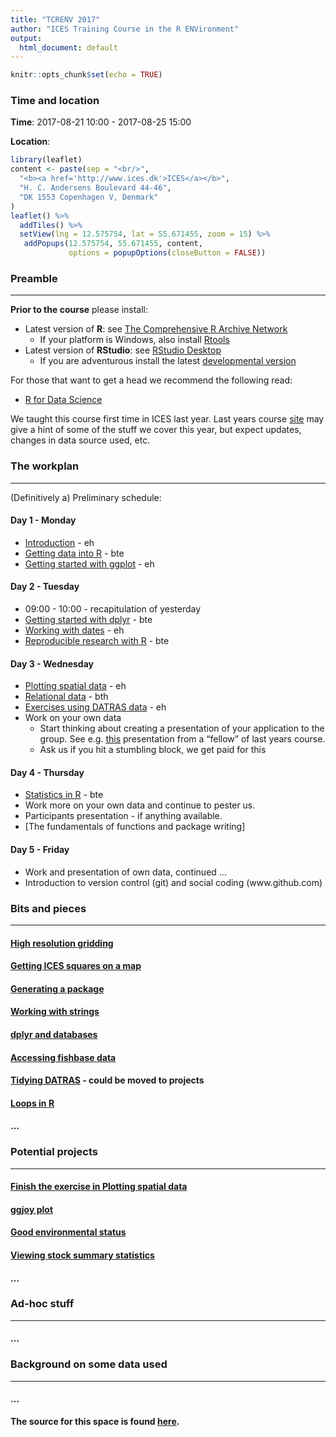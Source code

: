 ```yaml
---
title: "TCRENV 2017"
author: "ICES Training Course in the R ENVironment"
output:
  html_document: default
---
```


```r
knitr::opts_chunk$set(echo = TRUE)
```

### Time and location

__Time__: 2017-08-21 10:00 - 2017-08-25 15:00

__Location__:
```r
library(leaflet)
content <- paste(sep = "<br/>",
  "<b><a href='http://www.ices.dk'>ICES</a></b>",
  "H. C. Andersens Boulevard 44-46",
  "DK 1553 Copenhagen V, Denmark"
)
leaflet() %>% 
  addTiles() %>% 
  setView(lng = 12.575754, lat = 55.671455, zoom = 15) %>%
   addPopups(12.575754, 55.671455, content,
             options = popupOptions(closeButton = FALSE))
```

### Preamble
___

**Prior to the course** please install:

* Latest version of __R__: see [The Comprehensive R Archive Network](https://cran.r-project.org/)
    * If your platform is Windows, also install [Rtools](https://cran.r-project.org/bin/windows/Rtools)

* Latest version of __RStudio__: see [RStudio Desktop](https://www.rstudio.com/products/rstudio/download/)
    * If you are adventurous install the latest [developmental version](https://www.rstudio.com/products/rstudio/download/preview)

For those that want to get a head we recommend the following read:

  * [R for Data Science](http://r4ds.had.co.nz)
  
We taught this course first time in ICES last year. Last years course [site](http://www.hafro.is/~einarhj/education/tcrenv2016) may give a hint of some of the stuff we cover this year, but expect updates, changes in data source used, etc.

### The workplan
___

(Definitively a) Preliminary schedule:

#### Day 1 - Monday

* [Introduction](pre_intro.html) - eh
* [Getting data into R](pre_data.html) - bte
* [Getting started with ggplot](pre_ggplot.html) - eh

#### Day 2 - Tuesday

* 09:00 - 10:00 - recapitulation of yesterday
* [Getting started with dplyr](pre_dplyr.html) - bte
* [Working with dates](pre_dates.html) - eh
* [Reproducible research with R](pre_markdown.html) - bte


#### Day 3 - Wednesday

* [Plotting spatial data](pre_ggplot2.html) - eh
* [Relational data](pre_joins.html) - bth
* [Exercises using DATRAS data](pre_case.html) - eh
* Work on your own data
    * Start thinking about creating a presentation of your application to the group. See e.g. [this](http://www.hafro.is/~einarhj/education/tcrenv2016/adhoc/Multispecies_IGFS_DATRAS_maps.html) presentation from a "fellow" of last years course.
    * Ask us if you hit a stumbling block, we get paid for this

#### Day 4 - Thursday

* [Statistics in R](pre_statistics.html) - bte
* Work more on your own data and continue to pester us.
* Participants presentation - if anything available.
* [The fundamentals of functions and package writing]

#### Day 5 - Friday

* Work and presentation of own data, continued ...
* Introduction to version control (git) and social coding (www.github.com)

### Bits and pieces
___

#### [High resolution gridding](b_highresolutiongridding.html)

#### [Getting ICES squares on a map](b_ices_squares.html)

#### [Generating a package](b_packages.html)

#### [Working with strings](b_strings.html)

#### [dplyr and databases](b_databases.html)

#### [Accessing fishbase data](b_fishbase.html)

#### [Tidying DATRAS](p_tidydatras.html) - could be moved to projects

#### [Loops in R](b_loops.html)

#### ...

### Potential projects
___

#### [Finish the exercise in Plotting spatial data](pre_ggplot2.html)

#### [ggjoy plot](prj_ggjoy.html)

#### [Good environmental status](prj_ges.html)

#### [Viewing stock summary statistics](prj_ss.html)

#### ...

### Ad-hoc stuff
___

#### ...

### Background on some data used
___

#### ...

**The source for this space is found [here](https://github.com/fishvice/tcrenv2017).**
